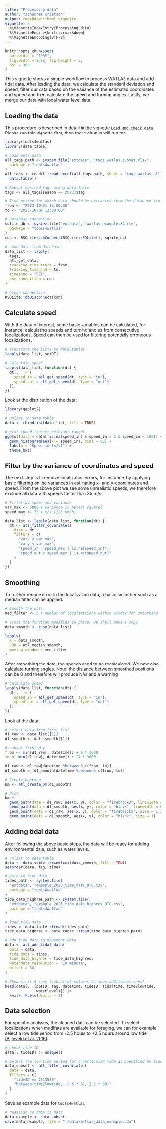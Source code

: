 ```yaml
---
title: "Processing data"
author: "Johannes Krietsch"
output: rmarkdown::html_vignette
vignette: >
  %\VignetteIndexEntry{Processing data}
  %\VignetteEngine{knitr::rmarkdown}
  %\VignetteEncoding{UTF-8}
---
```


```r
knitr::opts_chunk$set(
  out.width = "100%",
  fig.width = 8.89, fig.height = 5,
  dpi = 300
)
```

This vignette shows a simple workflow to process WATLAS data and add tidal data. After loading the data, we calculate the standard deviation and speed, filter our data based on the variance of the estimated coordinates and speed and then calculate the speed and turning angles. Lastly, we merge our data with local water level data.   

## Loading the data

This procedure is described in detail in the vignette [`Load and check data`](https://krietsch.github.io/tools4watlas/articles/load_and_check_data.html). Please run this vignette first, then these chunks will run too.  

```r
library(tools4watlas)
library(data.table)

# Load meta data
all_tags_path <- system.file("extdata", "tags_watlas_subset.xlsx",
  package = "tools4watlas"
)
all_tags <- readxl::read_excel(all_tags_path, sheet = "tags_watlas_all") |>
  data.table()

# Subset desired tags using data.table
tags <- all_tags[season == 2023]$tag

# Time period for which data should be extracted form the database (in CET)
from <- "2023-10-01 12:00:00"
to <- "2023-10-02 12:00:00"

# Database connection
sqlite_db <- system.file("extdata", "watlas_example.SQLite",
  package = "tools4watlas"
)
con <- RSQLite::dbConnect(RSQLite::SQLite(), sqlite_db)

# Load data from database
data_list <- lapply(
  tags,
  atl_get_data,
  tracking_time_start = from,
  tracking_time_end = to,
  timezone = "CET",
  use_connection = con
)

# Close connection
RSQLite::dbDisconnect(con)
```

## Calculate speed

With the data of interest, some basic variables can be calculated, for instance, calculating speeds and turning angles from consecutive localizations. Speed can then be used for filtering potentially erroneous localizations.

```r
# Transform the lists to data.tables
lapply(data_list, setDT)

# Calculate speed
lapply(data_list, function(dt) {
  dt[, `:=`(
    speed_in = atl_get_speed(dt, type = "in"),
    speed_out = atl_get_speed(dt, type = "out")
  )]
})
```
Look at the distribution of the data:

```r
library(ggplot2)

# Unlist to data.table
data <- rbindlist(data_list, fill = TRUE)

# plot speed (subset relevant range)
ggplot(data = data[!is.na(speed_in) & speed_in > 5 & speed_in < 100]) +
  geom_histogram(aes(x = speed_in), bins = 50) +
  labs(x = "Speed in (m/s)") +
  theme_bw()
```

## Filter by the variance of coordinates and speed

The next step is to remove localization errors, for instance, by applying basic filtering on the variances in estimating x- and y-coordinates and speed. From the above plot we see some unrealistic speeds, we therefore exclude all data with speeds faster than 35 m/s.   

```r
# Filter by speed and variance
var_max <- 5000 # variance in meters squared
speed_max <- 35 # m/s (126 km/h)

data_list <- lapply(data_list, function(dt) {
  dt <- atl_filter_covariates(
    data = dt,
    filters = c(
      "varx < var_max",
      "vary < var_max",
      "speed_in < speed_max | is.na(speed_in)",
      "speed_out < speed_max | is.na(speed_out)"
    )
  )
})
```

## Smoothing  

To further reduce error in the localization data, a basic smoother such as a median filter can be applied.  

```r
# Smooth the data
med_filter <- 5 # number of localizations within window for smoothing

# since the function modifies in place, we shall make a copy
data_smooth <- copy(data_list)

lapply(
  X = data_smooth,
  FUN = atl_median_smooth,
  moving_window = med_filter
)
```

After smoothing the data, the speeds need to be recalculated. We now also calculate turning angles. 
Note: the distance between smoothed positions can be 0 and therefore will produce NAs and a warning

```r
# Calculate speed
lapply(data_list, function(dt) {
  dt[, `:=`(
    speed_in = atl_get_speed(dt, type = "in"),
    speed_out = atl_get_speed(dt, type = "out")
  )]
})
```

Look at the data.

```r
# select data from first list
d1_raw <- data_list[[1]]
d1_smooth <- data_smooth[[1]]

# subset first day
from <- min(d1_raw[, datetime]) + 5 * 3600
to <- min(d1_raw[, datetime]) + 24 * 3600

d1_raw <- d1_raw[datetime %between% c(from, to)]
d1_smooth <- d1_smooth[datetime %between% c(from, to)]

# Create basemap
bm <- atl_create_bm(d1_smooth)

# Plot
bm +
  geom_path(data = d1_raw, aes(x, y), color = "firebrick3", linewidth = 0.5) +
  geom_path(data = d1_smooth, aes(x, y), color = "black", linewidth = 0.5) +
  geom_point(data = d1_raw, aes(x, y), color = "firebrick3", size = 1.2) +
  geom_point(data = d1_smooth, aes(x, y), color = "black", size = 1)
```

## Adding tidal data 

After following the above basic steps, the data will be ready for adding environmental data, such as water levels.

```r
# unlist to data.table
data <- data.table::rbindlist(data_smooth, fill = TRUE)
setorder(data, tag, time)

# path to tide data
tides_path <- system.file(
  "extdata", "example_2023_tide_data_UTC.csv",
  package = "tools4watlas"
)
tide_data_highres_path <- system.file(
  "extdata", "example_2023_tide_data_highres_UTC.csv",
  package = "tools4watlas"
)

# load tide data
tides <- data.table::fread(tides_path)
tide_data_highres <- data.table::fread(tide_data_highres_path)

# add tide data to movement data
data <- atl_add_tidal_data(
  data = data,
  tide_data = tides,
  tide_data_highres = tide_data_highres,
  waterdata_resolution = "10 minute",
  offset = 30
)

# Show first 5 rows (subset of columns to show additional ones)
head(data[, .(posID, tag, datetime, tideID, tidaltime, time2lowtide, 
              waterlevel)]) |>
  knitr::kable(digits = 2)
```

## Data selection  

For specific analyses, the cleaned data can be selected. To select localizations when mudlfats are available for foraging, we can for example select a low tide period from -2.5 hours to +2.5 hours around low tide [(Bijleveld et al. 2016)](https://royalsocietypublishing.org/doi/10.1098/rspb.2015.1557): 

```r
# check tide ID
data[, tideID] |> unique()

# Select the low tide period for a particular tide as specified by tideID
data_subset <- atl_filter_covariates(
  data = data,
  filters = c(
    "tideID == 2023530",
    "between(time2lowtide, -2.5 * 60, 2.5 * 60)"
  )
)
```

Save as example data for `tools4watlas`.
	
```r
# reassign so data is data
data_example <- data_subset
save(data_example, file = "./data/watlas_data_example.rda")
```	
	
			
